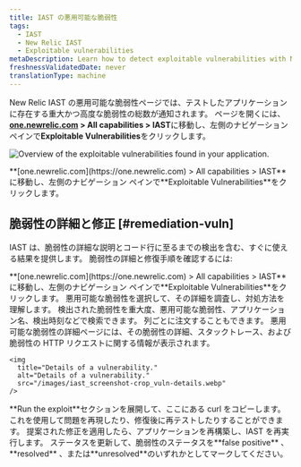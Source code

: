 ```yaml
---
title: IAST の悪用可能な脆弱性
tags:
  - IAST
  - New Relic IAST
  - Exploitable vulnerabilities
metaDescription: Learn how to detect exploitable vulnerabilities with New Relic IAST.
freshnessValidatedDate: never
translationType: machine
---
```


New Relic IAST の悪用可能な脆弱性ページでは、テストしたアプリケーションに存在する重大かつ高度な脆弱性の総数が通知されます。 ページを開くには、 <DNT>**[one.newrelic.com](https://one.newrelic.com) > All capabilities > IAST**</DNT>に移動し、左側のナビゲーション ペインで<DNT>**Exploitable Vulnerabilities**</DNT>をクリックします。

<img
  title="Overview of the exploitable vulnerabilities found in your application."
  alt="Overview of the exploitable vulnerabilities found in your application."
  src="/images/iast_screenshot-crop_exploitable-vulns.webp"
/>

<figcaption>
  <DNT>**[one.newrelic.com](https://one.newrelic.com) > All capabilities > IAST**</DNT>に移動し、左側のナビゲーション ペインで<DNT>**Exploitable Vulnerabilities**</DNT>をクリックします。
</figcaption>

## 脆弱性の詳細と修正 [#remediation-vuln]

IAST は、脆弱性の詳細な説明とコード行に至るまでの検出を含む、すぐに使える結果を提供します。 脆弱性の詳細と修復手順を確認するには:

<Steps>
  <Step>
    <DNT>**[one.newrelic.com](https://one.newrelic.com) > All capabilities > IAST**</DNT>に移動し、左側のナビゲーション ペインで<DNT>**Exploitable Vulnerabilities**</DNT>をクリックします。
  </Step>

  <Step>
    悪用可能な脆弱性を選択して、その詳細を調査し、対処方法を理解します。 検出された脆弱性を重大度、悪用可能な脆弱性、アプリケーション名、検出時刻などで検索できます。 列ごとに注文することもできます。 悪用可能な脆弱性の詳細ページには、その脆弱性の詳細、スタックトレース、および脆弱性の HTTP リクエストに関する情報が表示されます。

    <img
      title="Details of a vulnerability."
      alt="Details of a vulnerability."
      src="/images/iast_screenshot-crop_vuln-details.webp"
    />
  </Step>

  <Step>
    <DNT>**Run the exploit**</DNT>セクションを展開して、ここにある curl をコピーします。 これを使用して問題を再現したり、修復後に再テストしたりすることができます。
  </Step>

  <Step>
    提案された修正を適用したら、アプリケーションを再構築し、IAST を再実行します。
  </Step>

  <Step>
    ステータスを更新して、脆弱性のステータスを<DNT>**false positive**</DNT> 、 <DNT>**resolved**</DNT> 、または<DNT>**unresolved**</DNT>のいずれかとしてマークしてください。
  </Step>
</Steps>
